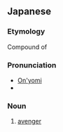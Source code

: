 ==Japanese==
{{ja-kanjitab|ふく|しゅう|しゃ|yomi=o}}

===Etymology===
Compound of {{suffix|lang=ja|復讐|tr1=fukushū|t1=vengeance, revenge|者|tr2=sha|t2=person}}

===Pronunciation===
* [[音読み|On'yomi]]
* {{IPA|lang=ja|[ɸɯᵝkɯᵝɕʲɯᵝːɕʲa̠]|[ɸɯᵝkɯ̥ᵝɕʲɯᵝːɕʲa̠]}}

===Noun===
{{ja-noun|ふくしゅうしゃ|hhira=ふくしうしゃ}}

# [[avenger]]